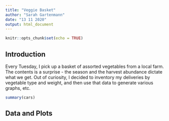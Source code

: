```yaml
---
title: "Veggie Basket"
author: "Sarah Gartenmann"
date: "13 11 2020"
output: html_document
---
```


```r
knitr::opts_chunk$set(echo = TRUE)
```

## Introduction

Every Tuesday, I pick up a basket of assorted vegetables from a local farm. The contents is a surprise - the season and the harvest abundance dictate what we get. Out of curiosity, I decided to inventory my deliveries by vegetable type and weight, and then use that data to generate various graphs, etc.  

```r
summary(cars)
```

## Data and Plots


